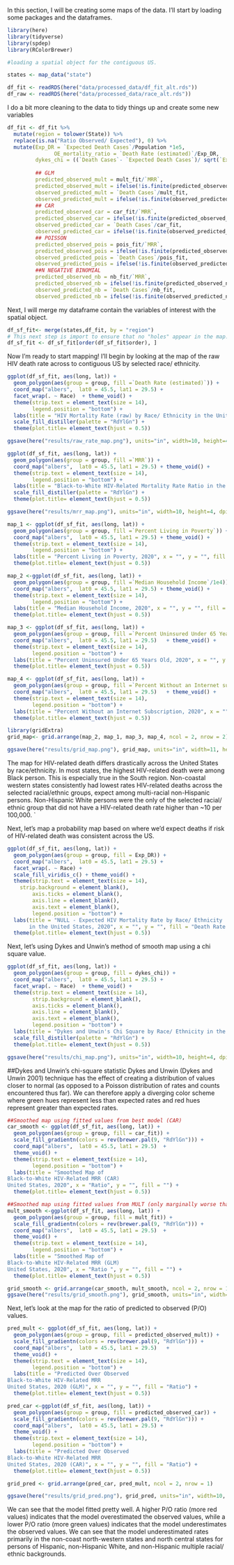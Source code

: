 In this section, I will be creating some maps of the data. I'll start by loading some packages and the dataframes.

```r
library(here)
library(tidyverse)
library(spdep)
library(RColorBrewer)

#loading a spatial object for the contiguous US. 

states <- map_data("state")

df_fit <- readRDS(here("data/processed_data/df_fit_alt.rds"))
df_raw <- readRDS(here("data/processed_data/race_alt.rds"))
```


I do a bit more cleaning to the data to tidy things up and create some new variables
```r
df_fit <- df_fit %>%
  mutate(region = tolower(State)) %>% 
  replace(is.na("Ratio Observed/ Expected"), 0) %>% 
  mutate(Exp_DR = `Expected Death Cases`/Population *1e5,
               OE_mortality_ratio = `Death Rate (estimated)`/Exp_DR,
         dykes_chi = ((`Death Cases`- `Expected Death Cases`)/ sqrt(`Expected Death Cases`)),
         
         ## GLM
         predicted_observed_mult = mult_fit/`MRR`,
         predicted_observed_mult = ifelse(!is.finite(predicted_observed_mult), 0, predicted_observed_mult),
         observed_predicted_mult = `Death Cases`/mult_fit,
         observed_predicted_mult = ifelse(!is.finite(observed_predicted_mult), 0, observed_predicted_mult),
         ## CAR
         predicted_observed_car = car_fit/`MRR`,
         predicted_observed_car = ifelse(!is.finite(predicted_observed_car), 0, predicted_observed_car),
         observed_predicted_car = `Death Cases`/car_fit,
         observed_predicted_car = ifelse(!is.finite(observed_predicted_car), 0, observed_predicted_car),
         ## POISSON
         predicted_observed_pois = pois_fit/`MRR`,
         predicted_observed_pois = ifelse(!is.finite(predicted_observed_pois), 0, predicted_observed_pois),
         observed_predicted_pois = `Death Cases`/pois_fit,
         observed_predicted_pois = ifelse(!is.finite(observed_predicted_pois), 0, observed_predicted_pois),
         ##N NEGATIVE BINOMIAL
         predicted_observed_nb = nb_fit/`MRR`,
         predicted_observed_nb = ifelse(!is.finite(predicted_observed_nb), 0, predicted_observed_nb),
         observed_predicted_nb = `Death Cases`/nb_fit,
         observed_predicted_nb = ifelse(!is.finite(observed_predicted_nb), 0, observed_predicted_nb))
```

Next, I will merge my dataframe contain the variables of interest with the spatial object. 
```r
df_sf_fit<- merge(states,df_fit, by = "region")
# This next step is import to ensure that no "holes" appear in the map.
df_sf_fit <- df_sf_fit[order(df_sf_fit$order), ]
```

Now I'm ready to start mapping! I'll begin by looking at the map of the raw HIV death rate across to contiguous US by selected race/ ethnicity.
```r
ggplot(df_sf_fit, aes(long, lat)) +
  geom_polygon(aes(group = group, fill =`Death Rate (estimated)`)) +
  coord_map("albers",  lat0 = 45.5, lat1 = 29.5) +
  facet_wrap(. ~ Race)  + theme_void() + 
  theme(strip.text = element_text(size = 14),
        legend.position = "bottom") +
  labs(title = "HIV Mortality Rate (raw) by Race/ Ethnicity in the United States, 2020", x = "", y = "", fill = "Death rate per 100,000") +
  scale_fill_distiller(palette = "RdYlGn") +
  theme(plot.title= element_text(hjust = 0.5))

ggsave(here("results/raw_rate_map.png"), units="in", width=10, height=4, dpi=300)
```

```r
ggplot(df_sf_fit, aes(long, lat)) +
  geom_polygon(aes(group = group, fill =`MRR`)) +
  coord_map("albers",  lat0 = 45.5, lat1 = 29.5) + theme_void() + 
  theme(strip.text = element_text(size = 14),
        legend.position = "bottom") +
  labs(title = "Black-to-White HIV-Related Mortality Rate Ratio in the United States, 2020", x = "", y = "", fill = "Ratio") +
  scale_fill_distiller(palette = "RdYlGn") +
  theme(plot.title= element_text(hjust = 0.5))

ggsave(here("results/mrr_map.png"), units="in", width=10, height=4, dpi=300)
```

```r
map_1 <- ggplot(df_sf_fit, aes(long, lat)) +
  geom_polygon(aes(group = group, fill =`Percent Living in Poverty`)) +
  coord_map("albers",  lat0 = 45.5, lat1 = 29.5) + theme_void() + 
  theme(strip.text = element_text(size = 14),
        legend.position = "bottom") +
  labs(title = "Percent Living in Poverty, 2020", x = "", y = "", fill = "Percent")  +
  theme(plot.title= element_text(hjust = 0.5))

```

```r
map_2 <-ggplot(df_sf_fit, aes(long, lat)) +
  geom_polygon(aes(group = group, fill =`Median Household Income`/1e4)) +
  coord_map("albers",  lat0 = 45.5, lat1 = 29.5) + theme_void() + 
  theme(strip.text = element_text(size = 14),
        legend.position = "bottom") +
  labs(title = "Median Household Income, 2020", x = "", y = "", fill = "Per $10,000")  +
  theme(plot.title= element_text(hjust = 0.5))


```

```r
map_3 <- ggplot(df_sf_fit, aes(long, lat)) +
  geom_polygon(aes(group = group, fill =`Percent Uninsured Under 65 Years Old`)) +
  coord_map("albers",  lat0 = 45.5, lat1 = 29.5)   + theme_void() + 
  theme(strip.text = element_text(size = 14),
        legend.position = "bottom") +
  labs(title = "Percent Uninsured Under 65 Years Old, 2020", x = "", y = "", fill = "Percent") +
  theme(plot.title= element_text(hjust = 0.5)) 

```


```r
map_4 <- ggplot(df_sf_fit, aes(long, lat)) +
  geom_polygon(aes(group = group, fill =`Percent Without an Internet subscription`)) +
  coord_map("albers",  lat0 = 45.5, lat1 = 29.5)   + theme_void() + 
  theme(strip.text = element_text(size = 14),
        legend.position = "bottom") +
  labs(title = "Percent Without an Internet Subscription, 2020", x = "", y = "", fill = "Percent") +
  theme(plot.title= element_text(hjust = 0.5)) 

```

```r
library(gridExtra)
grid_map<- grid.arrange(map_2, map_1, map_3, map_4, ncol = 2, nrow = 2)

ggsave(here("results/grid_map.png"), grid_map, units="in", width=11, height=10, dpi=300)
```


The map for HIV-related death differs drastically across the United States by race/ethnicity. In most states, the highest HIV-related death were among Black person. This is especially true in the South region. Non-coastal western states consistently had lowest rates HIV-related deaths across the selected racial/ethnic groups, expect among multi-racial non-Hispanic persons. Non-Hispanic White persons were the only of the selected racial/ ethnic group that did not have a HIV-related death rate higher than ~10 per 100,000.
`

Next, let's map a probability map based on where we'd expect deaths if risk of HIV-related death was consistent across the US.
```r
ggplot(df_sf_fit, aes(long, lat)) +
  geom_polygon(aes(group = group, fill = Exp_DR)) +
  coord_map("albers",  lat0 = 45.5, lat1 = 29.5) +
  facet_wrap(. ~ Race) +
  scale_fill_viridis_c() + theme_void() + 
  theme(strip.text = element_text(size = 14),
    strip.background = element_blank(),
        axis.ticks = element_blank(),
        axis.line = element_blank(),
        axis.text = element_blank(),
        legend.position = "bottom") +
  labs(title = "NULL - Expected HIV Mortality Rate by Race/ Ethnicity
       in the United States, 2020", x = "", y = "", fill = "Death Rate (per 100,000)") +
  theme(plot.title= element_text(hjust = 0.5))
```

Next, let's using Dykes and Unwin's method of smooth map using a chi square value. 
```r
ggplot(df_sf_fit, aes(long, lat)) +
  geom_polygon(aes(group = group, fill = dykes_chi)) +
  coord_map("albers",  lat0 = 45.5, lat1 = 29.5) +
  facet_wrap(. ~ Race)  + theme_void() + 
  theme(strip.text = element_text(size = 14),
        strip.background = element_blank(),
        axis.ticks = element_blank(),
        axis.line = element_blank(),
        axis.text = element_blank(),
        legend.position = "bottom") +
  labs(title = "Dykes and Unwin's Chi Square by Race/ Ethnicity in the United States, 2020", x = "", y = "", fill = "Chi Square") +
  scale_fill_distiller(palette = "RdYlGn") +
  theme(plot.title= element_text(hjust = 0.5))

ggsave(here("results/chi_map.png"), units="in", width=10, height=4, dpi=300)
```
##Dykes and Unwin’s chi-square statistic
Dykes and Unwin (Dykes and Unwin 2001) technique  has the effect of creating a distribution of values closer to normal (as opposed to a Poisson distribution of rates and counts encountered thus far). We can therefore apply a diverging color scheme where green hues represent less than expected rates and red hues represent greater than expected rates.




```r
##Smoothed map using fitted values from best model (CAR)
car_smooth <- ggplot(df_sf_fit, aes(long, lat)) +
  geom_polygon(aes(group = group, fill = car_fit)) +
  scale_fill_gradientn(colors = rev(brewer.pal(9, "RdYlGn"))) +
  coord_map("albers",  lat0 = 45.5, lat1 = 29.5)  + 
  theme_void() + 
  theme(strip.text = element_text(size = 14),
        legend.position = "bottom") +
  labs(title = "Smoothed Map of 
Black-to-White HIV-Related MRR (CAR)
United States, 2020", x = "Ratio", y = "", fill = "") +
  theme(plot.title= element_text(hjust = 0.5))

``` 

```r
##Smoothed map using fitted values from MULT (only marginally worse than CAR)
mult_smooth <-ggplot(df_sf_fit, aes(long, lat)) +
  geom_polygon(aes(group = group, fill = mult_fit)) +
  scale_fill_gradientn(colors = rev(brewer.pal(9, "RdYlGn"))) +
  coord_map("albers",  lat0 = 45.5, lat1 = 29.5)  + 
  theme_void() + 
  theme(strip.text = element_text(size = 14),
        legend.position = "bottom") +
  labs(title = "Smoothed Map of 
Black-to-White HIV-Related MRR (GLM)
United States, 2020", x = "Ratio ", y = "", fill = "") +
  theme(plot.title= element_text(hjust = 0.5))

grid_smooth <- grid.arrange(car_smooth, mult_smooth, ncol = 2, nrow = 1)
ggsave(here("results/grid_smooth.png"), grid_smooth, units="in", width=10, height=5, dpi=300)
``` 

Next, let's look at the map for the ratio of predicted to observed (P/O) values. 
```r
pred_mult <- ggplot(df_sf_fit, aes(long, lat)) +
  geom_polygon(aes(group = group, fill = predicted_observed_mult)) +
  scale_fill_gradientn(colors = rev(brewer.pal(9, "RdYlGn"))) +
  coord_map("albers",  lat0 = 45.5, lat1 = 29.5)   + 
  theme_void() + 
  theme(strip.text = element_text(size = 14),
        legend.position = "bottom") +
  labs(title = "Predicted Over Observed
Black-to-White HIV-Related MRR
United States, 2020 (GLM)", x = "", y = "", fill = "Ratio") +
  theme(plot.title= element_text(hjust = 0.5))

pred_car <-ggplot(df_sf_fit, aes(long, lat)) +
  geom_polygon(aes(group = group, fill = predicted_observed_car)) +
  scale_fill_gradientn(colors = rev(brewer.pal(9, "RdYlGn"))) +
  coord_map("albers",  lat0 = 45.5, lat1 = 29.5) + 
  theme_void() + 
  theme(strip.text = element_text(size = 14),
        legend.position = "bottom") +
  labs(title = "Predicted Over Observed
Black-to-White HIV-Related MRR
United States, 2020 (CAR)", x = "", y = "", fill = "Ratio") +
  theme(plot.title= element_text(hjust = 0.5))
```

```r
grid_pred <- grid.arrange(pred_car, pred_mult, ncol = 2, nrow = 1)

ggsave(here("results/grid_pred.png"), grid_pred, units="in", width=10, height=5, dpi=300)
```
We can see that the model fitted pretty well. A higher P/O ratio (more red values) indicates that the model overestimated the observed values, while a lower P/O ratio (more green values) indicates that the model underestimates the observed values. We can see that the model underestimated rates primarily in the non-coast north-western states and north central states for persons of Hispanic, non-Hispanic White, and non-Hispanic multiple racial/ ethnic backgrounds.


